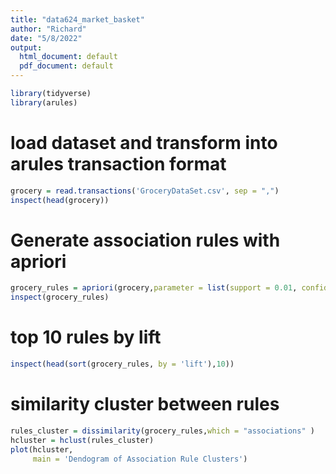 ---
title: "data624_market_basket"
author: "Richard"
date: "5/8/2022"
output:
  html_document: default
  pdf_document: default
---

```{r setup, include=FALSE}
library(tidyverse)
library(arules)
```

# load dataset and transform into arules transaction format

```{r}
grocery = read.transactions('GroceryDataSet.csv', sep = ",")
inspect(head(grocery))
```
# Generate association rules with apriori

```{r}
grocery_rules = apriori(grocery,parameter = list(support = 0.01, confidence = 0.5))
inspect(grocery_rules)
```

# top 10 rules by lift

```{r}
inspect(head(sort(grocery_rules, by = 'lift'),10))
```

# similarity cluster between rules

```{r}
rules_cluster = dissimilarity(grocery_rules,which = "associations" )
hcluster = hclust(rules_cluster)
plot(hcluster,
     main = 'Dendogram of Association Rule Clusters')
```
